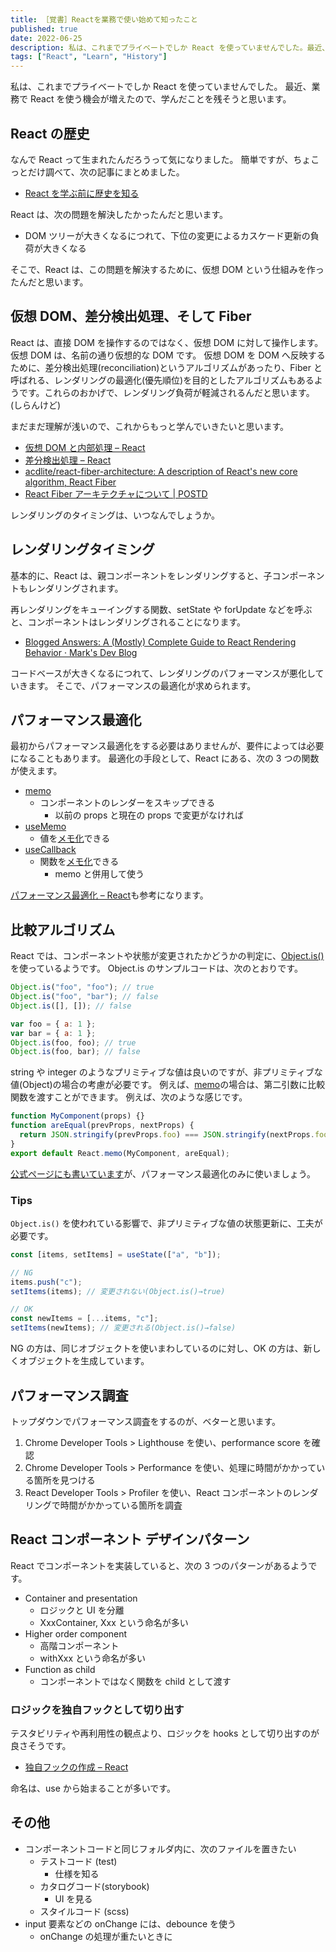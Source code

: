 ```yaml
---
title: ［覚書］Reactを業務で使い始めて知ったこと
published: true
date: 2022-06-25
description: 私は、これまでプライベートでしか React を使っていませんでした。最近、業務で React を使う機会が増えたので、学んだことを残そうと思います。
tags: ["React", "Learn", "History"]
---
```


私は、これまでプライベートでしか React を使っていませんでした。
最近、業務で React を使う機会が増えたので、学んだことを残そうと思います。

## React の歴史

なんで React って生まれたんだろうって気になりました。
簡単ですが、ちょこっとだけ調べて、次の記事にまとめました。

- [React を学ぶ前に歴史を知る](../know_the_history_before_learning_React/index.mdx)

React は、次の問題を解決したかったんだと思います。

- DOM ツリーが大きくなるにつれて、下位の変更によるカスケード更新の負荷が大きくなる

そこで、React は、この問題を解決するために、仮想 DOM という仕組みを作ったんだと思います。

## 仮想 DOM、差分検出処理、そして Fiber

React は、直接 DOM を操作するのではなく、仮想 DOM に対して操作します。仮想 DOM は、名前の通り仮想的な DOM です。
仮想 DOM を DOM へ反映するために、差分検出処理(reconciliation)というアルゴリズムがあったり、Fiber と呼ばれる、レンダリングの最適化(優先順位)を目的としたアルゴリズムもあるようです。これらのおかげで、レンダリング負荷が軽減されるんだと思います。(しらんけど)

まだまだ理解が浅いので、これからもっと学んでいきたいと思います。

- [仮想 DOM と内部処理 – React](https://ja.reactjs.org/docs/faq-internals.html)
- [差分検出処理 – React](https://ja.reactjs.org/docs/reconciliation.html)
- [acdlite/react-fiber-architecture: A description of React's new core algorithm, React Fiber](https://github.com/acdlite/react-fiber-architecture)
- [React Fiber アーキテクチャについて | POSTD](https://postd.cc/react-fiber-architecture/)

レンダリングのタイミングは、いつなんでしょうか。

## レンダリングタイミング

基本的に、React は、親コンポーネントをレンダリングすると、子コンポーネントもレンダリングされます。

再レンダリングをキューイングする関数、setState や forUpdate などを呼ぶと、コンポーネントはレンダリングされることになります。

- [Blogged Answers: A (Mostly) Complete Guide to React Rendering Behavior · Mark's Dev Blog](https://blog.isquaredsoftware.com/2020/05/blogged-answers-a-mostly-complete-guide-to-react-rendering-behavior/)

コードベースが大きくなるにつれて、レンダリングのパフォーマンスが悪化していきます。
そこで、パフォーマンスの最適化が求められます。

## パフォーマンス最適化

最初からパフォーマンス最適化をする必要はありませんが、要件によっては必要になることもあります。
最適化の手段として、React にある、次の 3 つの関数が使えます。

- [memo](https://ja.reactjs.org/docs/react-api.html#reactmemo)
  - コンポーネントのレンダーをスキップできる
    - 以前の props と現在の props で変更がなければ
- [useMemo](https://ja.reactjs.org/docs/hooks-reference.html#usememo)
  - 値を[メモ化](https://en.wikipedia.org/wiki/Memoization)できる
- [useCallback](https://ja.reactjs.org/docs/hooks-reference.html#usecallback)
  - 関数を[メモ化](https://en.wikipedia.org/wiki/Memoization)できる
    - memo と併用して使う

[パフォーマンス最適化 – React](https://ja.reactjs.org/docs/optimizing-performance.html)も参考になります。

## 比較アルゴリズム

React では、コンポーネントや状態が変更されたかどうかの判定に、[Object.is()](https://developer.mozilla.org/ja/docs/Web/JavaScript/Reference/Global_Objects/Object/is) を使っているようです。
Object.is のサンプルコードは、次のとおりです。

```javascript
Object.is("foo", "foo"); // true
Object.is("foo", "bar"); // false
Object.is([], []); // false

var foo = { a: 1 };
var bar = { a: 1 };
Object.is(foo, foo); // true
Object.is(foo, bar); // false
```

string や integer のようなプリミティブな値は良いのですが、非プリミティブな値(Object)の場合の考慮が必要です。
例えば、[memo](https://ja.reactjs.org/docs/react-api.html#reactmemo)の場合は、第二引数に比較関数を渡すことができます。
例えば、次のような感じです。

```javascript
function MyComponent(props) {}
function areEqual(prevProps, nextProps) {
  return JSON.stringify(prevProps.foo) === JSON.stringify(nextProps.foo);
}
export default React.memo(MyComponent, areEqual);
```

[公式ページにも書いています](https://ja.reactjs.org/docs/react-api.html#reactmemo)が、パフォーマンス最適化のみに使いましょう。

### Tips

`Object.is()` を使われている影響で、非プリミティブな値の状態更新に、工夫が必要です。

```javascript
const [items, setItems] = useState(["a", "b"]);

// NG
items.push("c");
setItems(items); // 変更されない(Object.is()→true)

// OK
const newItems = [...items, "c"];
setItems(newItems); // 変更される(Object.is()→false)
```

NG の方は、同じオブジェクトを使いまわしているのに対し、OK の方は、新しくオブジェクトを生成しています。

## パフォーマンス調査

トップダウンでパフォーマンス調査をするのが、ベターと思います。

1. Chrome Developer Tools > Lighthouse を使い、performance score を確認
2. Chrome Developer Tools > Performance を使い、処理に時間がかかっている箇所を見つける
3. React Developer Tools > Profiler を使い、React コンポーネントのレンダリングで時間がかかっている箇所を調査

## React コンポーネント デザインパターン

React でコンポーネントを実装していると、次の 3 つのパターンがあるようです。

- Container and presentation
  - ロジックと UI を分離
  - XxxContainer, Xxx という命名が多い
- Higher order component
  - 高階コンポーネント
  - withXxx という命名が多い
- Function as child
  - コンポーネントではなく関数を child として渡す

### ロジックを独自フックとして切り出す

テスタビリティや再利用性の観点より、ロジックを hooks として切り出すのが良さそうです。

- [独自フックの作成 – React](https://ja.reactjs.org/docs/hooks-custom.html)

命名は、use から始まることが多いです。

## その他

- コンポーネントコードと同じフォルダ内に、次のファイルを置きたい
  - テストコード (test)
    - 仕様を知る
  - カタログコード(storybook)
    - UI を見る
  - スタイルコード (scss)
- input 要素などの onChange には、debounce を使う
  - onChange の処理が重たいときに
